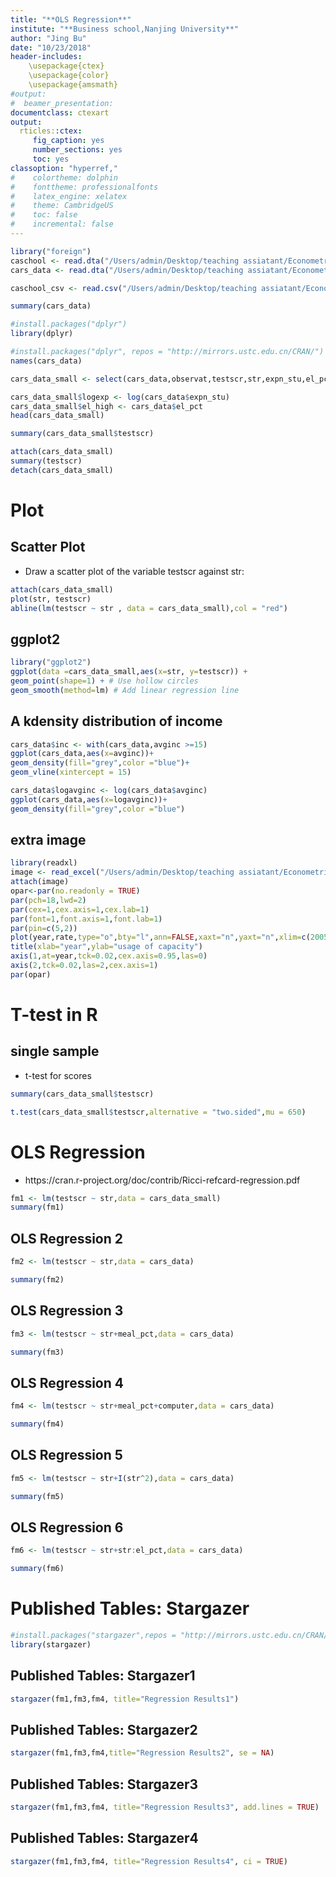---
title: "**OLS Regression**"
institute: "**Business school,Nanjing University**"
author: "Jing Bu"
date: "10/23/2018"
header-includes:
    \usepackage{ctex}
    \usepackage{color}
    \usepackage{amsmath}
#output: 
#  beamer_presentation:
documentclass: ctexart
output:
  rticles::ctex:
     fig_caption: yes
     number_sections: yes
     toc: yes
classoption: "hyperref,"
#    colortheme: dolphin
#    fonttheme: professionalfonts
#    latex_engine: xelatex
#    theme: CambridgeUS
#    toc: false
#    incremental: false
---

```{r stata12, include=FALSE}
library("foreign")
caschool <- read.dta("/Users/admin/Desktop/teaching assiatant/Econometrics/teaching assistant slides/R/caschool.dta")
cars_data <- read.dta("/Users/admin/Desktop/teaching assiatant/Econometrics/teaching assistant slides/R/caschool.dta")
```



```{r csv, include=FALSE}
caschool_csv <- read.csv("/Users/admin/Desktop/teaching assiatant/Econometrics/teaching assistant slides/R/caschool.csv")
```

```{r cars_summary, include=FALSE}
summary(cars_data)
```

```{r dplyr, include=FALSE}
#install.packages("dplyr")
library(dplyr)

```
```{r name, include=FALSE}
#install.packages("dplyr", repos = "http://mirrors.ustc.edu.cn/CRAN/")
names(cars_data)
```


```{r small, include=FALSE}
cars_data_small <- select(cars_data,observat,testscr,str,expn_stu,el_pct)

```

```{r data, include=FALSE}
cars_data_small$logexp <- log(cars_data$expn_stu)
cars_data_small$el_high <- cars_data$el_pct
head(cars_data_small)
```

```{r summary, include=FALSE}
summary(cars_data_small$testscr)
```

```{r sum2, include=FALSE}
attach(cars_data_small)
summary(testscr)
detach(cars_data_small)
```

# Plot

## Scatter Plot

- Draw a scatter plot of the variable testscr against str:
```{r scatter, echo=TRUE}
attach(cars_data_small)
plot(str, testscr)
abline(lm(testscr ~ str , data = cars_data_small),col = "red")
```


\includegraphics{picture23.png}



## ggplot2

```{r scatter2,echo=TRUE,message=FALSE,warning=FALSE,error=FALSE}
library("ggplot2")
ggplot(data =cars_data_small,aes(x=str, y=testscr)) +
geom_point(shape=1) + # Use hollow circles
geom_smooth(method=lm) # Add linear regression line
```


## A kdensity distribution of income

```{r kensity1, echo=TRUE}
cars_data$inc <- with(cars_data,avginc >=15)
ggplot(cars_data,aes(x=avginc))+
geom_density(fill="grey",color ="blue")+
geom_vline(xintercept = 15)
```


```{r kensity2, echo=TRUE}
cars_data$logavginc <- log(cars_data$avginc)
ggplot(cars_data,aes(x=logavginc))+
geom_density(fill="grey",color ="blue")
```

## extra image

```{r image, echo=TRUE,collapse=FALSE}
library(readxl)
image <- read_excel("/Users/admin/Desktop/teaching assiatant/Econometrics/teaching assistant slides/R/image.xlsx")
attach(image)
opar<-par(no.readonly = TRUE)
par(pch=18,lwd=2)
par(cex=1,cex.axis=1,cex.lab=1)
par(font=1,font.axis=1,font.lab=1)
par(pin=c(5,2))
plot(year,rate,type="o",bty="l",ann=FALSE,xaxt="n",yaxt="n",xlim=c(2005,2018),ylim=c(70,85))
title(xlab="year",ylab="usage of capacity")
axis(1,at=year,tck=0.02,cex.axis=0.95,las=0)
axis(2,tck=0.02,las=2,cex.axis=1)
par(opar)
```


\includegraphics{picture24.png}


# T-test in R

## single sample

- t-test for scores
```{r t-test, echo=TRUE}
summary(cars_data_small$testscr)
```


```{r t-test1, echo=TRUE}
t.test(cars_data_small$testscr,alternative = "two.sided",mu = 650)
```
# OLS Regression

- https://cran.r-project.org/doc/contrib/Ricci-refcard-regression.pdf

```{r reg, echo=TRUE}
fm1 <- lm(testscr ~ str,data = cars_data_small)
summary(fm1)
```


## OLS Regression 2
```{r reg2, echo=TRUE}
fm2 <- lm(testscr ~ str,data = cars_data)

summary(fm2)
```

## OLS Regression 3
```{r reg3, echo=TRUE}
fm3 <- lm(testscr ~ str+meal_pct,data = cars_data)

summary(fm3)
```

## OLS Regression 4
```{r reg4, echo=TRUE}
fm4 <- lm(testscr ~ str+meal_pct+computer,data = cars_data)

summary(fm4)
```

## OLS Regression 5
```{r reg5, echo=TRUE}
fm5 <- lm(testscr ~ str+I(str^2),data = cars_data)

summary(fm5)
```

## OLS Regression 6
```{r reg6, echo=TRUE}
fm6 <- lm(testscr ~ str+str:el_pct,data = cars_data)

summary(fm6)
```

\includegraphics{picture32.png}

# Published Tables: Stargazer

```{r pub, echo=TRUE,messages=FALSE,warning=FALSE,error=FALSE}
#install.packages("stargazer",repos = "http://mirrors.ustc.edu.cn/CRAN/")
library(stargazer)
```

## Published Tables: Stargazer1
```{r pub1, echo=TRUE,messages=FALSE, warnings=FALSE,error=FALSE,results= "asis"}
stargazer(fm1,fm3,fm4, title="Regression Results1")
```

## Published Tables: Stargazer2
```{r pub2, echo=TRUE,messages=FALSE, warnings=FALSE,error=FALSE,results= "asis"}
stargazer(fm1,fm3,fm4,title="Regression Results2", se = NA)
```

## Published Tables: Stargazer3
```{r pub3, echo=TRUE,messages=FALSE, warnings=FALSE,error=FALSE,results= "asis"}
stargazer(fm1,fm3,fm4, title="Regression Results3", add.lines = TRUE)
```

## Published Tables: Stargazer4
```{r pub4, echo=TRUE,messages=FALSE, warnings=FALSE,error=FALSE,results= "asis"}
stargazer(fm1,fm3,fm4, title="Regression Results4", ci = TRUE)
```

